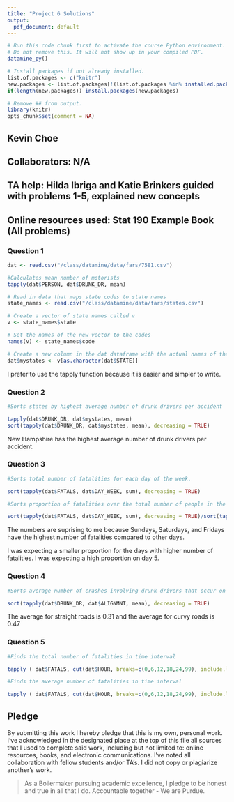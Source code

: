 ```yaml
---
title: "Project 6 Solutions"
output:
  pdf_document: default
---
```


```r
# Run this code chunk first to activate the course Python environment.
# Do not remove this. It will not show up in your compiled PDF.
datamine_py()

# Install packages if not already installed.
list.of.packages <- c("knitr")
new.packages <- list.of.packages[!(list.of.packages %in% installed.packages()[,"Package"])]
if(length(new.packages)) install.packages(new.packages)

# Remove ## from output.
library(knitr)
opts_chunk$set(comment = NA)
```

## Kevin Choe

## Collaborators: N/A
## TA help: Hilda Ibriga and Katie Brinkers guided with problems 1-5, explained new concepts
## Online resources used: Stat 190 Example Book (All problems)

### Question 1

```r
dat <- read.csv("/class/datamine/data/fars/7581.csv")

#Calculates mean number of motorists
tapply(dat$PERSON, dat$DRUNK_DR, mean)

# Read in data that maps state codes to state names
state_names <- read.csv("/class/datamine/data/fars/states.csv")

# Create a vector of state names called v
v <- state_names$state

# Set the names of the new vector to the codes
names(v) <- state_names$code

# Create a new column in the dat dataframe with the actual names of the states
dat$mystates <- v[as.character(dat$STATE)]
```
I prefer to use the tapply function because it is easier and simpler to write.

### Question 2

```r
#Sorts states by highest average number of drunk drivers per accident

tapply(dat$DRUNK_DR, dat$mystates, mean)
sort(tapply(dat$DRUNK_DR, dat$mystates, mean), decreasing = TRUE)
```
New Hampshire has the highest average number of drunk drivers per accident.

### Question 3

```r
#Sorts total number of fatalities for each day of the week.

sort(tapply(dat$FATALS, dat$DAY_WEEK, sum), decreasing = TRUE)

#Sorts proportion of fatalities over the total number of people in the accidents

sort(tapply(dat$FATALS, dat$DAY_WEEK, sum), decreasing = TRUE)/sort(tapply(dat$PERSONS, dat$DAY_WEEK, sum), decreasing = TRUE)
```
The numbers are suprising to me because Sundays, Saturdays, and Fridays have the highest number of fatalities compared to other days.

I was expecting a smaller proportion for the days with higher number of fatalities. I was expecting a high proportion on day 5.

### Question 4

```r
#Sorts average number of crashes involving drunk drivers that occur on straight, curvy, and unknown roads.

sort(tapply(dat$DRUNK_DR, dat$ALIGNMNT, mean), decreasing = TRUE)
```
The average for straight roads is 0.31 and the average for curvy roads is 0.47

### Question 5

```r
#Finds the total number of fatalities in time interval

tapply ( dat$FATALS, cut(dat$HOUR, breaks=c(0,6,12,18,24,99), include.lowest=T), sum )

#Finds the average number of fatalities in time interval

tapply ( dat$FATALS, cut(dat$HOUR, breaks=c(0,6,12,18,24,99), include.lowest=T), mean)
```

## Pledge

By submitting this work I hereby pledge that this is my own, personal work. I've acknowledged in the designated place at the top of this file all sources that I used to complete said work, including but not limited to: online resources, books, and electronic communications. I've noted all collaboration with fellow students and/or TA's. I did not copy or plagiarize another's work.

> As a Boilermaker pursuing academic excellence, I pledge to be honest and true in all that I do. Accountable together - We are Purdue.
